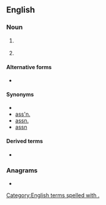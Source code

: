 {{also|Assoc|Assoc.}}
==English==

===Noun===
{{en-noun|?}}

# {{lb|en|legal}} {{abbreviation of|en|associate}}
# {{abbreviation of|en|association}}

====Alternative forms====
* {{l|en|assoc}}

====Synonyms====
{{sense|association}}
* {{l|en|ass'n}}
* [[ass'n.]]
* [[assn.]]
* [[assn]]

====Derived terms====
* {{l|en|soccer}}

===Anagrams===
* {{anagrams|en|a=acoss|Casos|Casso}}

[[Category:English terms spelled with .]]